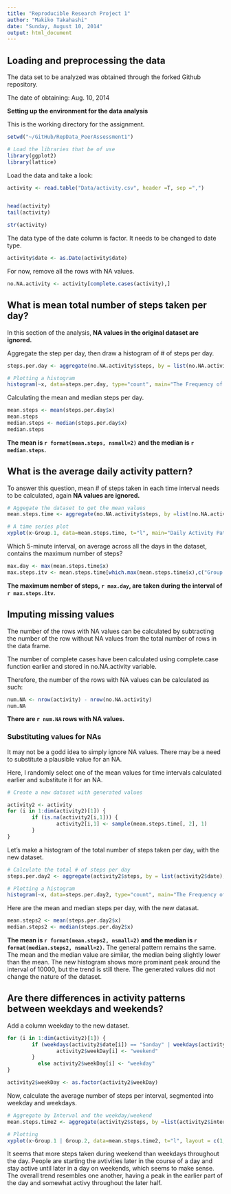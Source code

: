```yaml
---
title: "Reproducible Research Project 1"
author: "Makiko Takahashi"
date: "Sunday, August 10, 2014"
output: html_document
---
```



## Loading and preprocessing the data

The data set to be analyzed was obtained through the forked Github  repository.

The date of obtaining: Aug. 10, 2014

**Setting up the environment for the data analysis**

This is the working directory for the assignment.

```r
setwd("~/GitHub/RepData_PeerAssessment1")

```

```r
# Load the libraries that be of use
library(ggplot2)
library(lattice)
```

Load the data and take a look:

```r
activity <- read.table("Data/activity.csv", header =T, sep =",")


head(activity)
tail(activity)

str(activity)
```

The data type of the date column is factor.  It needs to be changed to date type.

```r
activity$date <- as.Date(activity$date)

```

For now, remove all the rows with NA values.

```r
no.NA.activity <- activity[complete.cases(activity),]

```

## What is mean total number of steps taken per day?

In this section of the analysis, **NA values in the original dataset are ignored.**

Aggregate the step per day, then draw a histogram of # of steps per day.

```r
steps.per.day <- aggregate(no.NA.activity$steps, by = list(no.NA.activity$date), FUN="sum")

# Plotting a histogram
histogram(~x, data=steps.per.day, type="count", main="The Frequency of the Step per Day", xlab="# of steps")
```

Calculating the mean and median steps per day.

```r
mean.steps <- mean(steps.per.day$x)
mean.steps
median.steps <- median(steps.per.day$x)
median.steps

```

**The mean is `r format(mean.steps, nsmall=2)` and the median is `r median.steps`.**


## What is the average daily activity pattern?

To answer this question, mean # of steps taken in each time interval needs to be calculated, again **NA values are ignored.**  

```r
# Aggegate the dataset to get the mean values
mean.steps.time <- aggregate(no.NA.activity$steps, by =list(no.NA.activity$interval), FUN="mean")

# A time series plot
xyplot(x~Group.1, data=mean.steps.time, t="l", main="Daily Activity Pattern", xlab ="Interval", ylab="# steps")
```

Which 5-minute interval, on average across all the days in the dataset, contains the maximum number of steps?

```r
max.day <- max(mean.steps.time$x)
max.steps.itv <- mean.steps.time[which.max(mean.steps.time$x),c("Group.1")]
```

**The maximum nember of steps, `r max.day`, are taken during the interval of `r max.steps.itv`.**


## Imputing missing values

The number of the rows with NA values can be calculated by subtracting the number of the row without NA values from the total number of rows in the data frame.

The number of complete cases have been calculated using complete.case function earlier and stored in no.NA.activity variable.

Therefore, the number of the rows with NA values can be calculated as such:

```r
num.NA <- nrow(activity) - nrow(no.NA.activity)
num.NA
```

**There are `r num.NA` rows with NA values.**

### Substituting values for NAs

It may not be a godd idea to simply ignore NA values.  There may be a need to substitute a plausible value for an NA.

Here, I randomly select one of the mean values for time intervals calculated earlier and substitute it for an NA.

```r
# Create a new dataset with generated values 

activity2 <- activity
for (i in 1:dim(activity2)[1]) {
        if (is.na(activity2[i,1])) {
                activity2[i,1] <- sample(mean.steps.time[, 2], 1)
        }
}
```

Let's make a histogram of the total number of steps taken per day, with the new dataset.

```r
# Calculate the total # of steps per day
steps.per.day2 <- aggregate(activity2$steps, by = list(activity2$date), FUN="sum")

# Plotting a histogram
histogram(~x, data=steps.per.day2, type="count", main="The Frequency of the Step per Day (New Data)", xlab="# of steps")
```

Here are the mean and median steps per day, with the new datasat.

```r
mean.steps2 <- mean(steps.per.day2$x)
median.steps2 <- median(steps.per.day2$x)

```

**The mean is `r format(mean.steps2, nsmall=2)` and the median is `r format(median.steps2, nsmall=2)`.**  The general pattern remains the same.  The mean and the median value are similar, the median being slightly lower than the mean.  The new histogram shows more prominant peak around the interval of 10000, but the trend is still there. The generated values did not change the nature of the dataset.


## Are there differences in activity patterns between weekdays and weekends?

Add a column weekday to the new dataset.

```r
for (i in 1:dim(activity2)[1]) {
        if (weekdays(activity2$date[i]) == "Sanday" | weekdays(activity2$date[i]) == "Saturday") {
                activity2$weekDay[i] <- "weekend"    
        }
          else activity2$weekDay[i] <- "weekday" 
}

activity2$weekDay <- as.factor(activity2$weekDay)

```

Now, calculate the average number of steps per interval, segmented into weekday and weekdays.

```r
# Aggregate by Interval and the weekday/weekend
mean.steps.time2 <- aggregate(activity2$steps, by =list(activity2$interval, activity2$weekDay), FUN="mean")

# Plotting
xyplot(x~Group.1 | Group.2, data=mean.steps.time2, t="l", layout = c(1,2), main="Daily Activity Pattern", xlab ="Interval", ylab="# steps")
```

It seems that more steps taken during weekend than weekdays throughout the day.  People are starting the avtivities later in the course of a day and stay active until later in a day on weekends, which seems to make sense. The overall trend resembles one another, having a peak in the earlier part of the day and somewhat activy throughout the later half.